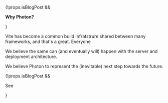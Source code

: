 
{!props.isBlogPost && <p><b>Why Photon?</b></p>}

Vite has become a common build infratstrure shared between many frameworks, and that's a great. Everyone

We believe the same can (and eventually will) happen with the server and deployment architecture.

We believe Photon to represent the (inevitable) next step towards the future.

{!props.isBlogPost && <p>See <Link href="/blog/photon#why-photon" doNotInferSectionTitle /></p>}
